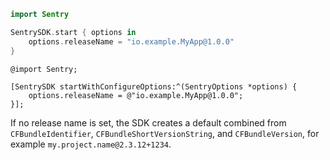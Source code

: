 ```swift {tabTitle:"Swift"}
import Sentry

SentrySDK.start { options in
    options.releaseName = "io.example.MyApp@1.0.0"
}
```

```objc {tabTitle:"Objective-C"}
@import Sentry;

[SentrySDK startWithConfigureOptions:^(SentryOptions *options) {
    options.releaseName = @"io.example.MyApp@1.0.0";
}];
```

If no release name is set, the SDK creates a default combined from `CFBundleIdentifier`, `CFBundleShortVersionString`, and `CFBundleVersion`, for example `my.project.name@2.3.12+1234`.
